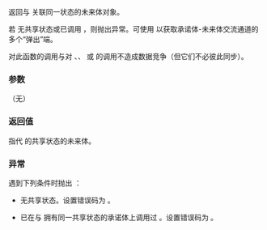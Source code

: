 {{cpp/thread/promise/title|get_future}}
{{cpp/thread/promise/navbar}}
{{ddcl|since=c++11|
std::future&lt;R&gt; get_future();
}}

返回与 {{c|*this}} 关联同一状态的未来体对象。

若 {{c|*this}} 无共享状态或已调用 {{tt|get_future}}，则抛出异常。可使用 {{lc|std::future::share}} 以获取承诺体-未来体交流通道的多个“弹出”端。

对此函数的调用与对 {{lc|set_value}}、{{lc|set_exception}}、{{lc|set_value_at_thread_exit}} 或 {{lc|set_exception_at_thread_exit}} 的调用不造成数据竞争（但它们不必彼此同步）。

===参数===
（无）

===返回值===
指代 {{c|*this}} 的共享状态的未来体。

===异常===
遇到下列条件时抛出 {{lc|std::future_error}}：

* {{c|*this}} 无共享状态。设置错误码为 {{ltt|cpp/thread/future_errc|no_state}}。

* 已在与 {{c|*this}} 拥有同一共享状态的承诺体上调用过 {{tt|get_future()}}。设置错误码为 {{ltt|cpp/thread/future_errc|future_already_retrieved}}。

{{langlinks|de|en|es|fr|it|ja|pt|ru}}